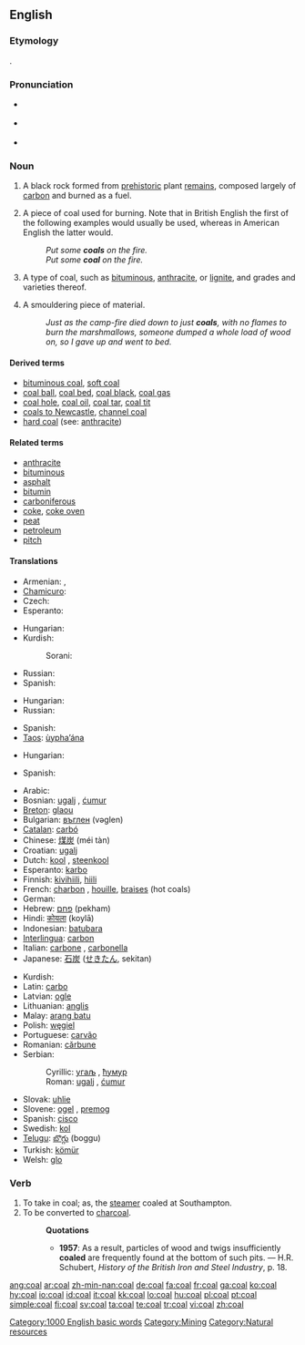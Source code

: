 ==English==

===Etymology===
{{etyl|ang}} {{term|col|lang=ang}}.

===Pronunciation===
* {{a|RP}} {{IPA|/kəʊl/}}
* {{a|General}} {{IPA|/kɒʊl/}}
* {{audio|en-us-coal.ogg|Audio (US)}}
*: {{rhymes|əʊl}}

===Noun===
{{wikipedia}}
{{en-noun|pl=coal|pl2=coals}}

# {{uncountable}} A black rock formed from [[prehistoric]] plant [[remains]], composed largely of [[carbon]] and burned as a fuel.
# {{countable}} A piece of coal used for burning. Note that in British English the first of the following examples would usually be used, whereas in American English the latter would.
#: ''Put some '''coals''' on the fire.''
#: ''Put some '''coal''' on the fire.''
# {{countable}} A type of coal, such as [[bituminous]], [[anthracite]], or [[lignite]], and grades and varieties thereof.
# {{countable}} A smouldering piece of material.
#: ''Just as the camp-fire died down to just '''coals''', with no flames to burn the marshmallows, someone dumped a whole load of wood on, so I gave up and went to bed.''

====Derived terms====
* [[bituminous coal]], [[soft coal]]
* [[coal ball]], [[coal bed]], [[coal black]], [[coal gas]]
* [[coal hole]], [[coal oil]], [[coal tar]], [[coal tit]]
* [[coals to Newcastle]], [[channel coal]]
* [[hard coal]] (see: [[anthracite]])

====Related terms====
* [[anthracite]]
* [[bituminous]]
* [[asphalt]]
* [[bitumin]]
* [[carboniferous]]
* [[coke]], [[coke oven]]
* [[peat]]
* [[petroleum]]
* [[pitch]]

====Translations====
{{trans-top|uncountable: carbon rock}}
* Armenian: {{t|hy|ածուխ|sc=Armn|tr=açux}}, {{t|hy|քարածուխ|sc=Armn|tr=k'araçux}}
* [[Chamicuro]]: {{tø|ccc|kajs̈ho'meki}}
* Czech: {{t-|cs|uhlí|n}}
* Esperanto: {{t+|eo|terkarbo|xs=Esperanto}}
{{trans-mid}}
* Hungarian: {{t+|hu|szén}}
* Kurdish:
*: Sorani: {{t|ku|خه‌ڵوزی به‌رد|tr=xelluzî berd|sc=ku-Arab}}
* Russian: {{t|ru|уголь|m|tr=úgol'|sc=Cyrl}}
* Spanish: {{t+|es|carbón|m}}
{{trans-bottom}}

{{trans-top|countable: carbon rock}}
* Hungarian: {{t+|hu|szén}}
* Russian: {{t|ru|уголёк|m|tr=ugoljók|sc=Cyrl}}
{{trans-mid}}
* Spanish: {{t+|es|carbón|m}}
* [[Taos]]: [[ùypha’ána]]
{{trans-bottom}}

{{trans-top|smouldering material}}
* Hungarian: {{t+|hu|szén}}
{{trans-mid}}
* Spanish: {{t+|es|brasa|f}}
{{trans-bottom}}

{{checktrans-top}}
* Arabic: {{Arab|[[فحم]]}}
* Bosnian: [[ugalj#Bosnian|ugalj]] {{m}}, [[ćumur#Bosnian|ćumur]] {{m}}
* [[Breton]]: [[glaou]]
* Bulgarian: [[въглен]] (vəglen) {{m}}
* [[Catalan]]: [[carbó]] {{m}}
* Chinese: [[煤炭]] (méi tàn)
* Croatian: [[ugalj#Croatian|ugalj]] {{m}}
* Dutch: [[kool]] {{m}}, [[steenkool]] {{m}}
* Esperanto: [[karbo]]
* Finnish: [[kivihiili]], [[hiili]]
* French: [[charbon]] {{m}}, [[houille]], [[braises]] {{f}} (hot coals)
* German: {{t+|de|Kohle}} {{f}}
* Hebrew: [[פחם]] (pekham) {{m}}
* Hindi: [[कोयला]] (koylā)
* Indonesian: [[batu]][[bara]]
* [[Interlingua]]: [[carbon]]
* Italian: [[carbone]] {{m}}, [[carbonella]] {{f}}
* Japanese: [[石炭]] ([[せきたん]], sekitan)
{{trans-mid}}
* Kurdish: {{t|ku|kumirr}} {{f}}
* Latin: [[carbo]] {{m}}
* Latvian: [[ogle]]
* Lithuanian: [[anglis]]
* Malay: [[arang batu]]
* Polish: [[węgiel]] {{m}}
* Portuguese: [[carvão]] {{m}}
* Romanian: [[cărbune]] {{m}}
* Serbian:
*: Cyrillic: [[угаљ#Serbian|угаљ]] {{m}}, [[ћумур#Serbian|ћумур]] {{m}}
*: Roman: [[ugalj#Serbian|ugalj]] {{m}}, [[ćumur#Serbian|ćumur]] {{m}}
* Slovak: [[uhlie]] {{n}}
* Slovene: [[ogel]] {{m}}, [[premog]] {{m}}
* Spanish: [[cisco]]
* Swedish: [[kol]]
* [[Telugu]]: [[బొగ్గు]] (boggu)
* Turkish: [[kömür]]
* Welsh: [[glo]] {{m}}
{{trans-bottom}}

===Verb===
{{en-verb}}

# To take in coal; as, the [[steamer]] coaled at Southampton.
# To be converted to [[charcoal]].
#: '''Quotations'''
#:* '''1957''': As a result, particles of wood and twigs insufficiently '''coaled''' are frequently found at the bottom of such pits. &mdash; H.R. Schubert, ''History of the British Iron and Steel Industry'', p. 18.

[[Category:1000 English basic words]]
[[Category:Mining]]
[[Category:Natural resources]]

[[ang:coal]]
[[ar:coal]]
[[zh-min-nan:coal]]
[[de:coal]]
[[fa:coal]]
[[fr:coal]]
[[ga:coal]]
[[ko:coal]]
[[hy:coal]]
[[io:coal]]
[[id:coal]]
[[it:coal]]
[[kk:coal]]
[[lo:coal]]
[[hu:coal]]
[[pl:coal]]
[[pt:coal]]
[[simple:coal]]
[[fi:coal]]
[[sv:coal]]
[[ta:coal]]
[[te:coal]]
[[tr:coal]]
[[vi:coal]]
[[zh:coal]]